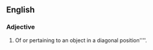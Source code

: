 ==English==

===Adjective===
'''{{subst:catawampus}}'''

# Of or pertaining to an object in a diagonal position''''.
#:''{{{2|<!-- the sign wasn't hung correctly, so it looked catawampus -->}}}''